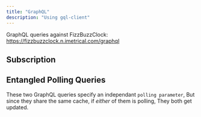 ```yaml
---
title: "GraphQL"
description: "Using gql-client"
---
```



GraphQL queries against FizzBuzzClock: <https://fizzbuzzclock.n.imetrical.com/graphql>

## Subscription

  <RegisterApolloProvider httpurl={defaultHttpurl}>
    <MessagesSub maxRows={4}/>
  </RegisterApolloProvider>

## Entangled Polling Queries

These two GraphQL queries specify an independant `polling parameter`,
But since they share the same cache, if *either* of them is polling,
They both get updated.

  <RegisterApolloProvider httpurl={defaultNatsHttpurl}>
    <MessagesQyPoll pollInterval={2000} maxRows={4}/>
    <MessagesQyPoll pollInterval={3000} maxRows={4}/>
  </RegisterApolloProvider>


